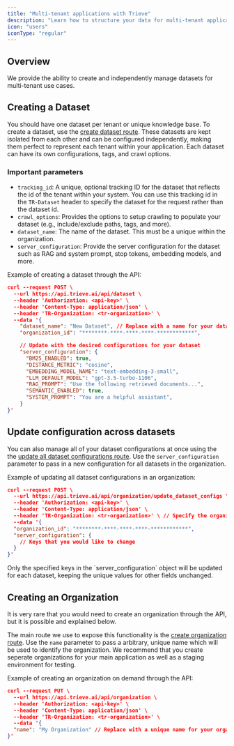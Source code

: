 ```yaml
---
title: "Multi-tenant applications with Trieve"
description: "Learn how to structure your data for multi-tenant applications with Trieve"
icon: "users"
iconType: "regular"
---
```


## Overview

We provide the ability to create and independently manage datasets for multi-tenant use cases.

## Creating a Dataset

You should have one dataset per tenant or unique knowledge base. To create a dataset, use the [create dataset route](/api-reference/dataset/create-dataset). These datasets are kept isolated from each other and can be configured independently, making them perfect to represent each tenant within your application. Each dataset can have its own configurations, tags, and crawl options. 

### Important parameters

- `tracking_id`: A unique, optional tracking ID for the dataset that reflects the id of the tenant within your system. You can use this tracking id in the `TR-Dataset` header to specify the dataset for the request rather than the dataset id.
- `crawl_options`: Provides the options to setup crawling to populate your dataset (e.g., include/exclude paths, tags, and more).
- `dataset_name`: The name of the dataset. This must be a unique within the organization.
- `server_configuration`: Provide the server configuration for the dataset such as RAG and system prompt, stop tokens, embedding models, and more.

Example of creating a dataset through the API:

```json curl
curl --request POST \
  --url https://api.trieve.ai/api/dataset \
  --header 'Authorization: <api-key>' \
  --header 'Content-Type: application/json' \
  --header 'TR-Organization: <tr-organization>' \
  --data '{
    "dataset_name": "New Dataset", // Replace with a name for your dataset
    "organization_id": "********-****-****-****-************",

    // Update with the desired configurations for your dataset
    "server_configuration": {
      "BM25_ENABLED": true,
      "DISTANCE_METRIC": "cosine",
      "EMBEDDING_MODEL_NAME": "text-embedding-3-small",
      "LLM_DEFAULT_MODEL": "gpt-3.5-turbo-1106",
      "RAG_PROMPT": "Use the following retrieved documents...",
      "SEMANTIC_ENABLED": true,
      "SYSTEM_PROMPT": "You are a helpful assistant",
    }
}'
```

## Update configuration across datasets

You can also manage all of your dataset configurations at once using the the [update all dataset configurations route](/api-reference/organization/update-all-dataset-configurations). Use the `server_configuration` parameter to pass in a new configuration for all datasets in the organization.

Example of updating all dataset configurations in an organization:

```json
curl --request POST \
  --url https://api.trieve.ai/api/organization/update_dataset_configs \
  --header 'Authorization: <api-key>' \
  --header 'Content-Type: application/json' \
  --header 'TR-Organization: <tr-organization>' \ // Specify the organization whose dataset configurations you want to update
  --data '{
  "organization_id": "********-****-****-****-************",
  "server_configuration": {
    // Keys that you would like to change
  }
}'
```

<Note>
  Only the specified keys in the `server_configuration` object will be updated
  for each dataset, keeping the unique values for other fields unchanged.
</Note>


## Creating an Organization

It is very rare that you would need to create an organization through the API, but it is possible and explained below.

The main route we use to expose this functionality is the [create organization route](/api-reference/organization/create-organization). Use the `name` parameter to pass a arbitrary, unique name which will be used to identify the organization. We recommend that you create seperate organizations for your main application as well as a staging environment for testing.

Example of creating an organization on demand through the API:

```json
curl --request PUT \
  --url https://api.trieve.ai/api/organization \
  --header 'Authorization: <api-key>' \
  --header 'Content-Type: application/json' \
  --header 'TR-Organization: <tr-organization>' \
  --data '{
  "name": "My Organization" // Replace with a unique name for your organization
}'
```